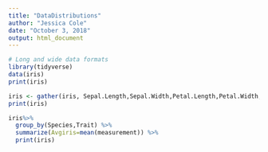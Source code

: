 ```yaml
---
title: "DataDistributions"
author: "Jessica Cole"
date: "October 3, 2018"
output: html_document
---
```



```r
# Long and wide data formats
library(tidyverse)
data(iris)
print(iris)

iris <- gather(iris, Sepal.Length,Sepal.Width,Petal.Length,Petal.Width, key="Trait", value="measurement") 
print(iris)

iris%>%
  group_by(Species,Trait) %>%
  summarize(Avgiris=mean(measurement)) %>%
  print(iris)



```

